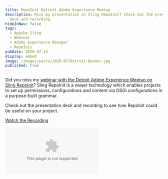 ```yaml
---
title: RepoInit Detroit Adobe Experience Meetup
description: Miss my presentation on Sling RepoInit? Check out the presentation
  deck and recording.
hideInNav: false
tags:
  - Apache Sling
  - Webinar
  - Adobe Experience Manager
  - RepoInit
pubDate: 2020-07-13
display: embed
image: /images/posts/2020-07/Detroit-Banner.jpg
published: true
---
```



  

Did you miss my [webinar with the Detroit Adobe Experience Meetup on Sling RepoInit](https://blogs.perficient.com/2020/07/07/upcoming-webinar-sling-repoinit/)? Sling RepoInit is a newer technology which enables projects to set up permissions, configurations and content via OSGi configurations in a purpose-built grammar.

Check out the presentation deck and recording to see how RepoInit could be useful on your project.

[Watch the Recording](https://communities.adobeconnect.com/p6b7rve53e7s/)

  

<Embed media="/assets/RepoInit-Detroit-Adobe-Experience-Meetup.pdf" type="undefined" />
